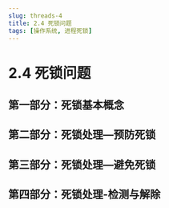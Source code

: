 ---
slug: threads-4
title: 2.4 死锁问题
tags: [操作系统, 进程死锁]
---


# 2.4 死锁问题

## 第一部分：死锁基本概念

<PDFPreview pdfUrl="https://blog-use-1316646528.cos.ap-nanjing.myqcloud.com/%E6%93%8D%E4%BD%9C%E7%B3%BB%E7%BB%9F/2.4.1%20%E6%AD%BB%E9%94%81%E5%9F%BA%E6%9C%AC%E6%A6%82%E5%BF%B5.pdf" />

## 第二部分：死锁处理—预防死锁

<PDFPreview pdfUrl="https://blog-use-1316646528.cos.ap-nanjing.myqcloud.com/%E6%93%8D%E4%BD%9C%E7%B3%BB%E7%BB%9F/2.4.2%20%E6%AD%BB%E9%94%81%E5%A4%84%E7%90%86%E2%80%94%E9%A2%84%E9%98%B2%E6%AD%BB%E9%94%81.pdf" />

## 第三部分：死锁处理—避免死锁

<PDFPreview pdfUrl="https://blog-use-1316646528.cos.ap-nanjing.myqcloud.com/%E6%93%8D%E4%BD%9C%E7%B3%BB%E7%BB%9F/2.4.3%20%E6%AD%BB%E9%94%81%E5%A4%84%E7%90%86%E2%80%94%E9%81%BF%E5%85%8D%E6%AD%BB%E9%94%81.pdf" />

## 第四部分：死锁处理-检测与解除

<PDFPreview pdfUrl="https://blog-use-1316646528.cos.ap-nanjing.myqcloud.com/%E6%93%8D%E4%BD%9C%E7%B3%BB%E7%BB%9F/2.4.4%20%E6%AD%BB%E9%94%81%E5%A4%84%E7%90%86%20%E6%A3%80%E6%B5%8B%E4%B8%8E%E8%A7%A3%E9%99%A4.pdf" />
